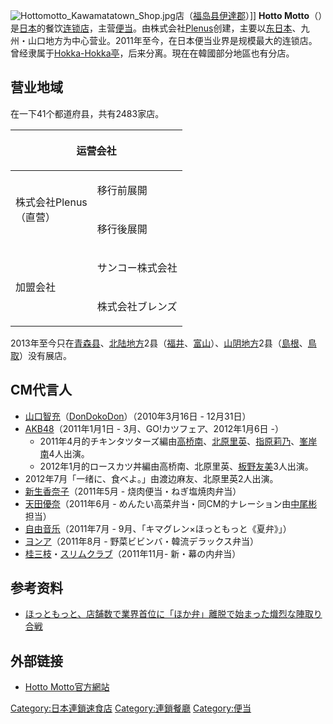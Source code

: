 [[File:Hottomotto_Kawamatatown_Shop.jpg|thumb]]店（[[福岛县|福岛县]][[伊達郡|伊達郡]]）]]
'''Hotto Motto'''（{{lang-ja|ほっともっと}}）是[[日本|日本]]的餐饮[[连锁店|连锁店]]，主营[[便当|便当]]。由株式会社[[Plenus|Plenus]]创建，主要以[[东日本|东日本]]、九州・山口地方为中心营业。2011年至今，在日本便当业界是规模最大的连锁店。曾经隶属于[[Hokka-Hokka亭|Hokka-Hokka亭]]，后来分离。現在在韓國部分地區也有分店。

== 营业地域 ==
在一下41个都道府县，共有2483家店。
{| class="wikitable"
|-
! colspan="3" | 运营会社 !! 地区
|-
! rowspan="4" | 株式会社Plenus<br />（直营） !! rowspan="3" | 移行前展開 !! 合并前直营
| [[山口县|山口县]]、[[福岡县|福岡县]]、[[佐賀县|佐賀县]]、[[長崎县|長崎县]]、<br />[[熊本县|熊本县]]、[[大分县|大分县]]、[[宮崎县|宮崎县]]、[[鹿儿島县|鹿儿島县]]
|-
! 旧・株式会社Hokka-Hokka亭
| [[北海道|北海道]]、[[山形县|山形县]]、[[宮城县|宮城县]]、[[新潟县|新潟县]]、<br />[[福島县|福島县]]、[[群馬县|群馬县]]、[[栃木县|栃木县]]、[[山梨县|山梨县]]、<br />[[長野县|長野县]]、[[埼玉县|埼玉县]]、[[東京都|東京都]]、[[静岡县|静岡县]]
|-
! 旧・株式会社ライズ
| [[千葉県|千葉県]]、[[神奈川县|神奈川县]]
|-
! colspan="2" | 移行後展開
| [[秋田县|秋田县]]、[[岩手县|岩手县]]、[[岐阜县|岐阜县]]、[[愛知县|愛知县]]、<br />[[滋賀县|滋賀县]]、[[京都府|京都府]]、[[奈良县|奈良县]]、[[大阪府|大阪府]]、<br />[[兵庫县|兵庫县]]、[[岡山县|岡山县]]、[[德岛县|德岛县]]、[[香川县|香川县]]、<br />[[愛媛县|愛媛县]]、[[高知县|高知县]]、[[和歌山县|和歌山县]]、[[三重县|三重县]]
|-
! rowspan="2" | 加盟会社 !! colspan="2" | サンコー株式会社
| [[茨城县|茨城县]]
|-
! colspan="2" | 株式会社ブレンズ
| [[冲绳县|冲绳县]]、[[广岛县|广岛县]]（移行後展開）
|}

2013年至今只在[[青森县|青森县]]、[[北陆地方|北陆地方]]2县（[[福井縣|福井]]、[[富山縣|富山]]）、[[山阴地方|山阴地方]]2县（[[島根縣|島根]]、[[鳥取縣|鳥取]]）没有展店。

== CM代言人 ==
* [[山口智充|山口智充]]（[[DonDokoDon|DonDokoDon]]）（2010年3月16日 - 12月31日）
* [[AKB48|AKB48]]（2011年1月1日 - 3月、GO!カツフェア、2012年1月6日 -）
** 2011年4月的チキンタツターズ編由[[高桥南|高桥南]]、[[北原里英|北原里英]]、[[指原莉乃|指原莉乃]]、[[峯岸南|峯岸南]]4人出演。
**2012年1月的ロースカツ丼編由高桥南、北原里英、[[板野友美|板野友美]]3人出演。
* 2012年7月「一绪に、食べよ。」由渡边麻友、北原里英2人出演。
* [[新生香奈子|新生香奈子]]（2011年5月 - 烧肉便当・ねぎ塩焼肉弁当）
* [[天田優奈|天田優奈]]（2011年6月 - めんたい高菜弁当・同CM的ナレーション由[[中尾彬|中尾彬]]担当）
* [[自由音乐|自由音乐]]（2011年7月 - 9月、「キマグレン×ほっともっと《夏弁》」）
* [[ヨンア|ヨンア]]（2011年8月 - 野菜ビビンバ・韓流デラックス弁当）
* [[桂三枝|桂三枝]]・[[スリムクラブ|スリムクラブ]]（2011年11月- 新・幕の内弁当）

== 参考资料 ==
* [https://web.archive.org/web/20111125153655/http://moneyzine.jp/article/detail/166630/ ほっともっと、店舗数で業界首位に「ほか弁」離脱で始まった熾烈な陣取り合戦]

== 外部链接 ==
* [https://www.hottomotto.com/ Hotto Motto官方網站] {{Wayback|url=https://www.hottomotto.com/ |date=20210507002541 }}

[[Category:日本連鎖速食店|Category:日本連鎖速食店]]
[[Category:連鎖餐廳|Category:連鎖餐廳]]
[[Category:便当|Category:便当]]